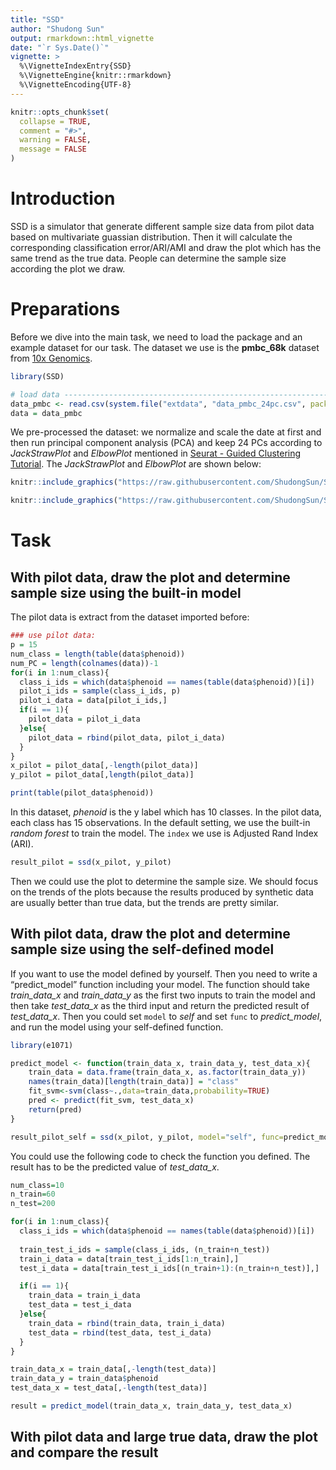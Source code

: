 ```yaml
---
title: "SSD"
author: "Shudong Sun"
output: rmarkdown::html_vignette
date: "`r Sys.Date()`"
vignette: >
  %\VignetteIndexEntry{SSD}
  %\VignetteEngine{knitr::rmarkdown}
  %\VignetteEncoding{UTF-8}
---
```


```r
knitr::opts_chunk$set(
  collapse = TRUE,
  comment = "#>",
  warning = FALSE,
  message = FALSE
)
```

# Introduction

SSD is a simulator that generate different sample size data from pilot data based on multivariate guassian distribution. Then it will calculate the corresponding classification error/ARI/AMI and draw the plot which has the same trend as the true data. People can determine the sample size according the plot we draw.



# Preparations
Before we dive into the main task, we need to load the package and an example dataset for our task. The dataset we use is the **pmbc_68k** dataset from [10x Genomics](https://www.10xgenomics.com/resources/datasets/fresh-68-k-pbm-cs-donor-a-1-standard-1-1-0).
```r
library(SSD)

# load data -----------------------------------------------------------------------------
data_pmbc <- read.csv(system.file("extdata", "data_pmbc_24pc.csv", package = "SSD"),row.names=1)
data = data_pmbc
```
We pre-processed the dataset: we normalize and scale the date at first and then run principal component analysis (PCA) and keep 24 PCs according to *JackStrawPlot* and *ElbowPlot* mentioned in [Seurat - Guided Clustering Tutorial](https://satijalab.org/seurat/articles/pbmc3k_tutorial.html). The *JackStrawPlot* and *ElbowPlot* are shown below:
```r
knitr::include_graphics("https://raw.githubusercontent.com/ShudongSun/SampleSizeDetermination/main/vignettes/pmbc_jackstrawplot.jpeg")
```
```r
knitr::include_graphics("https://raw.githubusercontent.com/ShudongSun/SampleSizeDetermination/main/vignettes/pmbc_elbowplot.jpeg")
```

# Task
## With pilot data, draw the plot and determine sample size using the built-in model

The pilot data is extract from the dataset imported before:
```r
### use pilot data:
p = 15
num_class = length(table(data$phenoid))
num_PC = length(colnames(data))-1
for(i in 1:num_class){
  class_i_ids = which(data$phenoid == names(table(data$phenoid))[i])
  pilot_i_ids = sample(class_i_ids, p)
  pilot_i_data = data[pilot_i_ids,]
  if(i == 1){
    pilot_data = pilot_i_data
  }else{
    pilot_data = rbind(pilot_data, pilot_i_data)
  }
}
x_pilot = pilot_data[,-length(pilot_data)]
y_pilot = pilot_data[,length(pilot_data)]

print(table(pilot_data$phenoid))
```
In this dataset, *phenoid* is the y label which has 10 classes. In the pilot data, each class has 15 observations.
In the default setting, we use the built-in *random forest* to train the model. The `index` we use is Adjusted Rand Index (ARI).
```r
result_pilot = ssd(x_pilot, y_pilot)
```

Then we could use the plot to determine the sample size. We should focus on the trends of the plots because the results produced by synthetic data are usually better than true data, but the trends are pretty similar.


## With pilot data, draw the plot and determine sample size using the self-defined model
If you want to use the model defined by yourself. Then you need to write a "predict_model" function including your model. The function should take *train_data_x* and *train_data_y* as the first two inputs to train the model and then take *test_data_x* as the third input and return the predicted result of *test_data_x*. Then you could set `model` to *self* and set `func` to *predict_model*, and run the model using your self-defined function.
```r
library(e1071)

predict_model <- function(train_data_x, train_data_y, test_data_x){
    train_data = data.frame(train_data_x, as.factor(train_data_y))
    names(train_data)[length(train_data)] = "class"
    fit_svm<-svm(class~.,data=train_data,probability=TRUE)
    pred <- predict(fit_svm, test_data_x)
    return(pred)
}

result_pilot_self = ssd(x_pilot, y_pilot, model="self", func=predict_model)
```

You could use the following code to check the function you defined. The result has to be the predicted value of *test_data_x*.
```r
num_class=10
n_train=60
n_test=200

for(i in 1:num_class){
  class_i_ids = which(data$phenoid == names(table(data$phenoid))[i])
  
  train_test_i_ids = sample(class_i_ids, (n_train+n_test))
  train_i_data = data[train_test_i_ids[1:n_train],]
  test_i_data = data[train_test_i_ids[(n_train+1):(n_train+n_test)],]

  if(i == 1){
    train_data = train_i_data
    test_data = test_i_data
  }else{
    train_data = rbind(train_data, train_i_data)
    test_data = rbind(test_data, test_i_data)
  }
}

train_data_x = train_data[,-length(test_data)]
train_data_y = train_data$phenoid
test_data_x = test_data[,-length(test_data)]

result = predict_model(train_data_x, train_data_y, test_data_x)

```




## With pilot data and large true data, draw the plot and compare the result
